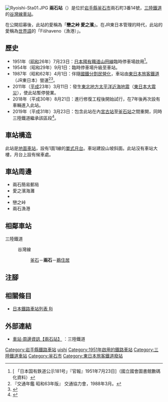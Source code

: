 {{NoteTA|G1=Transport
|T=zh-hans:两石站;zh-hk:兩石站;zh-tw:兩石車站;
|1=zh-hans:两石站;zh-hk:兩石站;zh-tw:兩石車站;
}}
{{Infobox station
|公司色 = red
|站名 = 兩石
|圖片 =Ryoishi stasion,Kamaishi.jpg
|圖片說明 = 震災後的月台（2019年2月）
|日文原名 = 両石
|平假名 = りょういし
|羅馬拼音 = RYŌISHI
|副站名 = 
|電報略號 = 
|所在地 = {{JPN}}[[岩手縣|岩手縣]][[釜石市|釜石市]]兩石町3番14號
|座標 = {{coord|39|18|29.71|N|141|53|20.37|E|type:railwaystation_region:JP-24|display=inline,title}}
|車站構造 = [[地面車站|地面車站]]
|月台配置 = 1面1線
|啟用年月日 = 1951年（[[昭和|昭和]]26年）7月23日
|廢站年月日 = 
|乘客人數 = 
|上下車人次 = 
|統計年度 = 
|轉車 = 
|全寬備註 = [[無人車站|無人車站]]
|adjacent = {{Adjacent stations|system=三陸鐵道|line=谷灣線|left=釜石|right=鵜住居|note-left=6.1km|note-mid=距離[[盛站|盛]]42.7km|note-right=2.2km}}
}}
[[File:Ryoishi-Sta01.JPG|thumb]]
'''兩石站'''（{{jpn|j=両石駅|hg=りょういしえき|rm=Ryōishi eki|f=y}}）是位於[[岩手縣|岩手縣]][[釜石市|釜石市]]兩石町3番14號，[[三陸鐵道|三陸鐵道]]的[[谷灣線|谷灣線]][[鐵路車站|車站]]。

在公開招募後，此站的愛稱為「'''戀之峠 愛之濱'''」。在JR東日本管理的時代，此站的愛稱為[[世界語|世界語]]的「Fiŝhaveno（漁港）」。

== 歷史 ==
* 1951年（[[昭和|昭和]]26年）7月23日：[[日本國有鐵道|日本國有鐵道]][[山田線|山田線]]臨時停車場啟用<ref>[{{NDLDC|2963911/7}} 「日本国有鉄道公示181号」『官報』1951年7月23日]（國立國會圖書館數碼化資料）</ref>。
* 1954年（昭和29年）9月1日：臨時停車場升級至車站。
* 1987年（昭和62年）4月1日：伴隨[[國鐵分割民營化|國鐵分割民營化]]，車站由[[東日本旅客鐵道|東日本旅客鐵道]]（JR東日本）營運<ref name="trafic-yearbook-1988">『交通年鑑 昭和63年版』 交通協力會，1988年3月。</ref><ref>{{Cite book|author={{Translink|ja|曽根悟|曾根悟}}（監修）|title=週刊 歴史でめぐる鉄道全路線 国鉄・JR|editor=朝日新聞出版分冊百科編集部（編集）|publisher=[[朝日新聞出版|朝日新聞出版]]|series=週刊朝日百科|volume=21号 釜石線・山田線・岩泉線・北上線・八戸線|page=19|date=2009-12-06|language=ja}}</ref>。
* 2011年（[[平成|平成]]23年）3月11日：發生[[2011年日本東北地方太平洋近海地震|東北地方太平洋近海地震]]（[[東日本大震災|東日本大震災]]），使此站暫停營業。
* 2018年（平成30年）8月21日：進行修復工程後開始試行，在7年後再次設有車輛進入此站。
* 2019年（平成31年）3月23日：包含此站在內[[宮古站|宮古站]]至[[釜石站|釜石站]]之間重開，同時三陸鐵道繼承該區段<ref>{{Cite web |url=https://www.sanrikutetsudou.com/wp-content/uploads/2018/12/959ef58e3e516fa24592aaf135f5681d.pdf |title=存档副本 |access-date=2021-01-21 |archive-date=2019-10-14 |archive-url=https://web.archive.org/web/20191014155005/https://www.sanrikutetsudou.com/wp-content/uploads/2018/12/959ef58e3e516fa24592aaf135f5681d.pdf }}</ref>。

== 車站構造 ==
此站是[[地面車站|地面車站]]，設有1面1線的[[單式月台|單式月台]]。車站建設山坡斜面。此站沒有車站大樓，月台上設有候車處。

== 車站周邊 ==
* 兩石簡易郵局
* 愛之濱海灘
* {{Translink|ja|国道45号|國道45號}}
* 戀之峠
* 兩石漁港

== 相鄰車站 ==
; 三陸鐵道
: {{Color|red|■}}谷灣線
:: [[釜石站|釜石]]－'''兩石'''－[[鵜住居站|鵜住居]]
== 注腳 ==
{{Reflist}}
== 相關條目 ==
* [[日本鐵路車站列表_Ri|日本鐵路車站列表 Ri]]
== 外部連結 ==
* [https://www.sanrikutetsudou.com/?p=12049 車站·周邊資訊【兩石站】] {{Wayback|url=https://www.sanrikutetsudou.com/?p=12049 |date=20210128160227 }}{{ja icon}}：三陸鐵道
{{谷灣線}}
{{DEFAULTSORT:Ryoishi}}
[[Category:岩手縣鐵路車站|Category:岩手縣鐵路車站]]
[[Category:日本鐵路車站_Ryo|uishi]]
[[Category:1951年啟用的鐵路車站|Category:1951年啟用的鐵路車站]]
[[Category:三陸鐵道車站|Category:三陸鐵道車站]]
[[Category:釜石市|Category:釜石市]]
[[Category:東日本旅客鐵道廢站|Category:東日本旅客鐵道廢站]]
